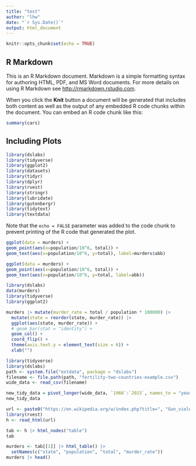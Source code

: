 ```yaml
---
title: "test"
author: "lhw"
date: "`r Sys.Date()`"
output: html_document
---
```


```r
knitr::opts_chunk$set(echo = TRUE)
```

## R Markdown

This is an R Markdown document. Markdown is a simple formatting syntax for authoring HTML, PDF, and MS Word documents. For more details on using R Markdown see <http://rmarkdown.rstudio.com>.

When you click the **Knit** button a document will be generated that includes both content as well as the output of any embedded R code chunks within the document. You can embed an R code chunk like this:

```r
summary(cars)
```

## Including Plots

```r
library(dslabs)
library(tidyverse)
library(ggplot2)
library(datasets)
library(tidyr)
library(dplyr)
library(rvest)
library(stringr)
library(lubridate)
library(gutenbergr)
library(tidytext)
library(textdata)
```

Note that the `echo = FALSE` parameter was added to the code chunk to prevent printing of the R code that generated the plot.












```r
ggplot(data = murders) +
geom_point(aes(x=population/10^6, total)) +
geom_text(aes(x=population/10^6, y=total), label=murders$abb)
```



```r
ggplot(data = murders) +
geom_point(aes(x=population/10^6, total)) +
geom_text(aes(x=population/10^6, y=total, label=abb))
```

```r
library(dslabs)
data(murders)
library(tidyverse)
library(ggplot2)
```

```r
murders |> mutate(murder_rate = total / population * 100000) |>
  mutate(state = reorder(state, murder_rate)) |>
  ggplot(aes(state, murder_rate)) +
  # geom_bar(stat = "identity") +
  geom_col() +
  coord_flip() +
  theme(axis.text.y = element_text(size = 6)) + 
  xlab("")
```

```r
library(tidyverse)
library(dslabs)
path <- system.file("extdata", package = "dslabs")
filename <- file.path(path, "fertility-two-countries-example.csv")
wide_data <- read_csv(filename)
```

```r
new_tidy_data = pivot_longer(wide_data, `1960`:`2015`, names_to = "year", values_to = "fertility")
new_tidy_data
```

```r
url <- paste0("https://en.wikipedia.org/w/index.php?title=", "Gun_violence_in_the_United_States_by_state", "&direction=prev&oldid=810166167")
library(rvest)
h <- read_html(url)
```

```r
tab <- h |> html_nodes("table")
tab
```

```r
murders <- tab[[1]] |> html_table() |>
  setNames(c("state", "population", "total", "murder_rate"))
murders |> head()
```


